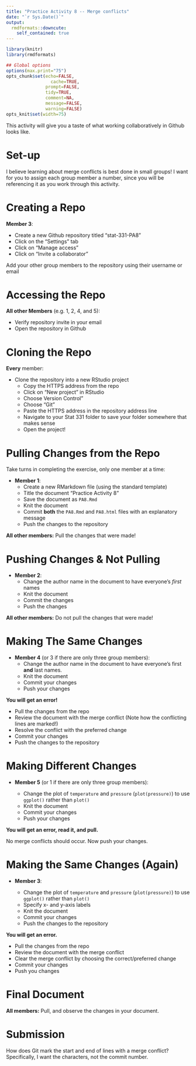```yaml
---
title: "Practice Activity 8 -- Merge conflicts"
date: "`r Sys.Date()`"
output:
  rmdformats::downcute:
    self_contained: true
---
```



```r
library(knitr)
library(rmdformats)

## Global options
options(max.print="75")
opts_chunk$set(echo=FALSE,
	             cache=TRUE,
               prompt=FALSE,
               tidy=TRUE,
               comment=NA,
               message=FALSE,
               warning=FALSE)
opts_knit$set(width=75)
```

This activity will give you a taste of what working collaboratively in Github 
looks like. 


# Set-up

I believe learning about merge conflicts is best done in small groups! I want
for you to assign each group member a number, since you will be referencing it 
as you work through this activity. 


# Creating a Repo

**Member 3**: 

- Create a new Github repository titled "stat-331-PA8"
- Click on the "Settings" tab
- Click on "Manage access" 
- Click on "Invite a collaborator" 

Add your other group members to the repository using their username or email


# Accessing the Repo

**All other Members** (e.g. 1, 2, 4, and 5): 

- Verify repository invite in your email
- Open the repository in Github


# Cloning the Repo

**Every** member: 

- Clone the repository into a new RStudio project
  * Copy the HTTPS address from the repo
  * Click on "New project" in RStudio
  * Choose Version Control"
  * Choose "Git"
  * Paste the HTTPS address in the repository address line
  * Navigate to your Stat 331 folder to save your folder somewhere that makes 
  sense
  * Open the project! 
  
  
# Pulling Changes from the Repo

Take turns in completing the exercise, only one member at a time:

- **Member 1**: 
  * Create a new RMarkdown file (using the standard template)
  * Title the document "Practice Activity 8" 
  * Save the document as `PA8.Rmd`
  * Knit the document 
  * Commit **both** the `PA8.Rmd` and `PA8.html` files with an explanatory
  message
  * Push the changes to the repository
  
**All other members:** Pull the changes that were made! 

# Pushing Changes & Not Pulling 

- **Member 2**: 
  * Change the author name in the document to have everyone's *first* names
  * Knit the document
  * Commit the changes
  * Push the changes 
  
**All other members:** Do not pull the changes that were made! 


# Making The Same Changes

- **Member 4** (or 3 if there are only three group members): 
  * Change the author name in the document to have everyone's first **and** last 
  names. 
  * Knit the document
  * Commit your changes 
  * Push your changes

**You will get an error!** 

  * Pull the changes from the repo
  * Review the document with the merge conflict 
  (Note how the conflicting lines are marked!)
  * Resolve the conflict with the preferred change
  * Commit your changes
  * Push the changes to the repository 
  
# Making Different Changes

- **Member 5** (or 1 if there are only three group members): 

  * Change the plot of `temperature` and `pressure` (`plot(pressure)`) to use 
  `ggplot()` rather than `plot()`
  * Knit the document
  * Commit your changes
  * Push your changes 
  
**You will get an error, read it, and pull.** 

No merge conflicts should occur. Now push your changes.


# Making the Same Changes (Again)

- **Member 3**:

  * Change the plot of `temperature` and `pressure` (`plot(pressure)`) to use 
  `ggplot()` rather than `plot()`
  * Specify x- and y-axis labels 
  * Knit the document 
  * Commit your changes
  * Push the changes to the repository
  
**You will get an error.**

  * Pull the changes from the repo
  * Review the document with the merge conflict
  * Clear the merge conflict by choosing the correct/preferred change
  * Commit your changes 
  * Push you changes
  

# Final Document 

**All members:** Pull, and observe the changes in your document.


# Submission

How does Git mark the start and end of lines with a merge conflict? Specifically, 
I want the characters, not the commit number. 


